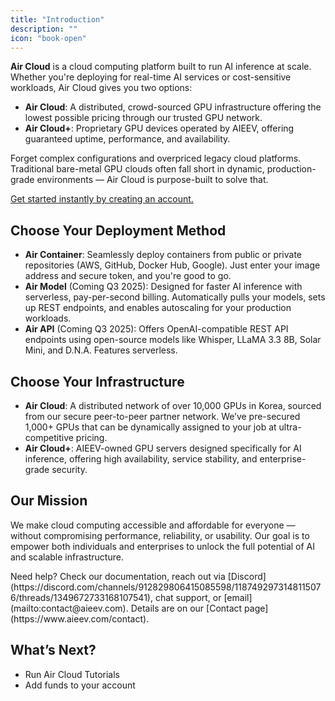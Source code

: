```yaml
---
title: "Introduction"
description: ""
icon: "book-open"
---
```


**Air Cloud** is a cloud computing platform built to run AI inference at scale. Whether you're deploying for real-time AI services or cost-sensitive workloads, Air Cloud gives you two options:

- **Air Cloud**: A distributed, crowd-sourced GPU infrastructure offering the lowest possible pricing through our trusted GPU network.
- **Air Cloud+**: Proprietary GPU devices operated by AIEEV, offering guaranteed uptime, performance, and availability.

Forget complex configurations and overpriced legacy cloud platforms. Traditional bare-metal GPU clouds often fall short in dynamic, production-grade environments — Air Cloud is purpose-built to solve that.

[Get started instantly by creating an account.](https://integrated-dev.aieev.cloud:3002/ko)

## Choose Your Deployment Method

- **Air Container**: Seamlessly deploy containers from public or private repositories (AWS, GitHub, Docker Hub, Google). Just enter your image address and secure token, and you're good to go.
- **Air Model** (Coming Q3 2025): Designed for faster AI inference with serverless, pay-per-second billing. Automatically pulls your models, sets up REST endpoints, and enables autoscaling for your production workloads.
- **Air API** (Coming Q3 2025): Offers OpenAI-compatible REST API endpoints using open-source models like Whisper, LLaMA 3.3 8B, Solar Mini, and D.N.A. Features serverless.

## Choose Your Infrastructure

- **Air Cloud**: A distributed network of over 10,000 GPUs in Korea, sourced from our secure peer-to-peer partner network. We’ve pre-secured 1,000+ GPUs that can be dynamically assigned to your job at ultra-competitive pricing.
- **Air Cloud+**: AIEEV-owned GPU servers designed specifically for AI inference, offering high availability, service stability, and enterprise-grade security.

## Our Mission

We make cloud computing accessible and affordable for everyone — without compromising performance, reliability, or usability. Our goal is to empower both individuals and enterprises to unlock the full potential of AI and scalable infrastructure.

<Info>
  Need help? Check our documentation, reach out via [Discord](https://discord.com/channels/912829806415085598/1187492973148115076/threads/1349672733168107541), chat support, or
  [email](mailto:contact@aieev.com). Details are on our [Contact page](https://www.aieev.com/contact).
</Info>

## What’s Next?

- Run Air Cloud Tutorials
- Add funds to your account
